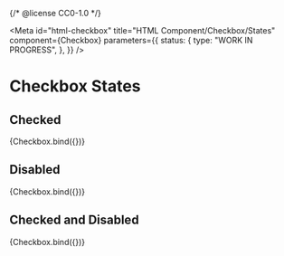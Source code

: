 {/* @license CC0-1.0 */}


<Meta
  id="html-checkbox"
  title="HTML Component/Checkbox/States"
  component={Checkbox}
  parameters={{
    status: {
      type: "WORK IN PROGRESS",
    },
  }}
/>

# Checkbox States

## Checked

<Canvas>
  <Story
    name="Checked"
    args={{
      checked: true,
    }}
  >
    {Checkbox.bind({})}
  </Story>
</Canvas>

## Disabled

<Canvas>
  <Story
    name="Disabled"
    args={{
      disabled: true,
    }}
  >
    {Checkbox.bind({})}
  </Story>
</Canvas>

## Checked and Disabled

<Canvas>
  <Story
    name="Checked and Disabled"
    args={{
      checked: true,
      disabled: true,
    }}
  >
    {Checkbox.bind({})}
  </Story>
</Canvas>
